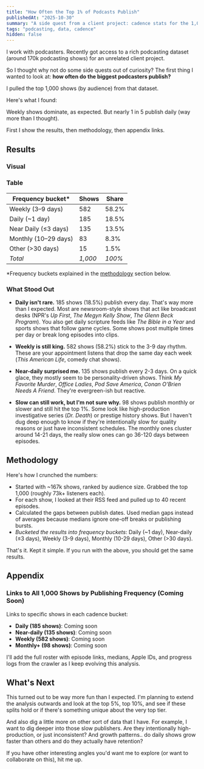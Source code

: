 ```yaml
---
title: "How Often the Top 1% of Podcasts Publish"
publishedAt: "2025-10-30"
summary: "A side quest from a client project: cadence stats for the 1,000 highest-audience podcasts."
tags: "podcasting, data, cadence"
hidden: false
---
```


I work with podcasters. Recently got access to a rich podcasting dataset (around 170k podcasting shows) for an unrelated client project.

So I thought why not do some side quests out of curiosity? The first thing I wanted to look at: **how often do the biggest podcasters publish?**

I pulled the top 1,000 shows (by audience) from that dataset.

Here's what I found:

Weekly shows dominate, as expected. But nearly 1 in 5 publish daily (way more than I thought).

First I show the results, then methodology, then appendix links.


## Results
### Visual

<PublishCadenceChart />


### Table
<div className="flex justify-center">
<table>
  <thead>
    <tr>
      <th>Frequency bucket*</th>
      <th className="text-right">Shows</th>
      <th className="text-right">Share</th>
    </tr>
  </thead>
  <tbody>
    <tr>
      <td>Weekly (3–9 days)</td>
      <td className="text-right">582</td>
      <td className="text-right">58.2%</td>
    </tr>
    <tr>
      <td>Daily (~1 day)</td>
      <td className="text-right">185</td>
      <td className="text-right">18.5%</td>
    </tr>
    <tr>
      <td>Near Daily (≤3 days)</td>
      <td className="text-right">135</td>
      <td className="text-right">13.5%</td>
    </tr>
    <tr>
      <td>Monthly (10–29 days)</td>
      <td className="text-right">83</td>
      <td className="text-right">8.3%</td>
    </tr>
    <tr>
      <td>Other (&gt;30 days)</td>
      <td className="text-right">15</td>
      <td className="text-right">1.5%</td>
    </tr>
    <tr>
      <td><em>Total</em></td>
      <td className="text-right"><em>1,000</em></td>
      <td className="text-right"><em>100%</em></td>
    </tr>
  </tbody>
</table>
</div>

*Frequency buckets explained in the [methodology](#methodology) section below.


### What Stood Out

- **Daily isn't rare.** 185 shows (18.5%) publish every day. That's way more than I expected. Most are newsroom-style shows that act like broadcast desks (NPR's *Up First*, *The Megyn Kelly Show*, *The Glenn Beck Program*). You also get daily scripture feeds like *The Bible in a Year* and sports shows that follow game cycles. Some shows post multiple times per day or break long episodes into clips.

- **Weekly is still king.** 582 shows (58.2%) stick to the 3-9 day rhythm. These are your appointment listens that drop the same day each week (*This American Life*, comedy chat shows).

- **Near-daily surprised me.** 135 shows publish every 2-3 days. On a quick glace, they mostly seem to be personality-driven shows. Think *My Favorite Murder*, *Office Ladies*, *Pod Save America*, *Conan O'Brien Needs A Friend*. They're evergreen-ish but reactive.

- **Slow can still work, but I'm not sure why.** 98 shows publish monthly or slower and still hit the top 1%. Some look like high-production investigative series (*Dr. Death*) or prestige history shows. But I haven't dug deep enough to know if they're intentionally slow for quality reasons or just have inconsistent schedules. The monthly ones cluster around 14-21 days, the really slow ones can go 36-120 days between episodes.


## Methodology

Here's how I crunched the numbers:

- Started with ~167k shows, ranked by audience size. Grabbed the top 1,000 (roughly 73k+ listeners each).
- For each show, I looked at their RSS feed and pulled up to 40 recent episodes.
- Calculated the gaps between publish dates. Used median gaps instead of averages because medians ignore one-off breaks or publishing bursts.
- *Bucketed the results into frequency buckets*: Daily (~1 day), Near-daily (≤3 days), Weekly (3-9 days), Monthly (10-29 days), Other (>30 days).


That's it. Kept it simple. If you run with the above, you should get the same results.

## Appendix

### Links to All 1,000 Shows by Publishing Frequency (Coming Soon)

Links to specific shows in each cadence bucket:
- **Daily (185 shows)**: Coming soon
- **Near-daily (135 shows)**: Coming soon
- **Weekly (582 shows)**: Coming soon
- **Monthly+ (98 shows)**: Coming soon

I'll add the full roster with episode links, medians, Apple IDs, and progress logs from the crawler as I keep evolving this analysis.

## What's Next

This turned out to be way more fun than I expected. I'm planning to extend the analysis outwards and look at the top 5%, top 10%, and see if these splits hold or if there's something unique about the very top tier.

And also dig a little more on other sort of data that I have. For example, I want to dig deeper into those slow publishers. Are they intentionally high-production, or just inconsistent? And  growth patterns.. do daily shows grow faster than others and do they actually have retention?


If you have other interesting angles you'd want me to explore (or want to collaborate on this), hit me up.
